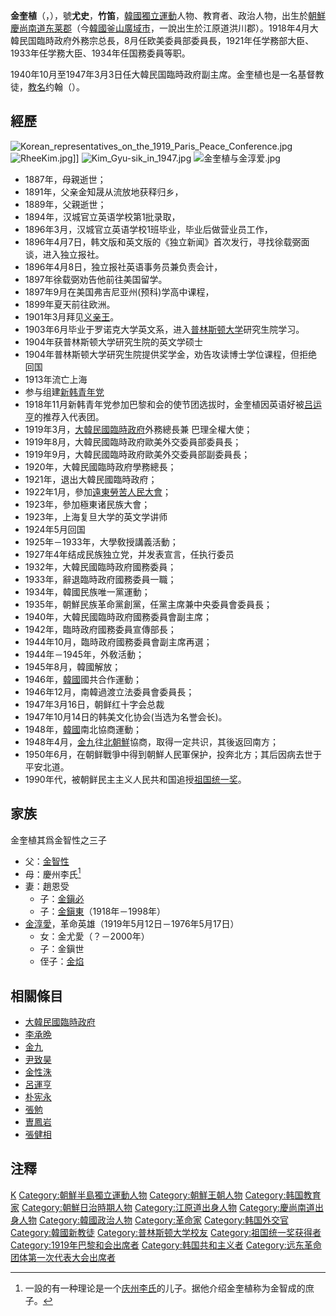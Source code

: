 {{Infobox President
| original_name ={{lang|ko|김규식}}
| image = 김규식.JPG
| caption       =
| country       =[[韩国|韩国]]
| office = {{flagicon|South Korea}}[[大韩民国臨時政府|大韩民国臨時政府]]第1－2任[[大韓民國副總統|副主席]]
| term_start    =1940年10月
| term_end      =1947年3月3日
| vice_occupation= 大韓民國總統
| vice_president= [[金九|金九]]
| predecessor   = 
| successor     = 
| ethnicity     =[[朝鮮族|朝鮮族]]
| citizenship  = 
| birth_date    = 1881年1月29日
| birth_place   = {{KOR-1876}}[[慶尚道|慶尚道]][[東萊區|東萊都護府]]（今{{KOR}}[[釜山廣域市|釜山廣域市]][[東萊區|東萊區]]）
| death_date    = {{death date and age|1950|12|10|1881|1|29}}
| death_place   = {{PRK}}[[滿浦市|滿浦郡]]滿浦面別午洞<ref>{{cite news|url= https://www.chosun.com/culture-life/culture_general/2020/12/10/PPGUEJWOKBFNPOJITXDQQIBLLA/|publisher=[[朝鮮日報|朝鮮日報]]|title=“김규식은 보수의 소중한 자산… 좌우합작·남북협상 재평가해야”|date=2020-12-10}}</ref>
| nationality   = {{KOR-1876}}（1881－1897）<br>{{KOR-1899}}（1897－1910）<br>{{JPN-EMP}}（1910－1945）<br>{{KOR-US}}（1945－1948）<br>{{DPRK}}（1948－1950）
| religion      = [[天主敎|天主敎]]
| profession    = 
| spouse        = 趙恩受（妻）<br>金淳愛（側室）
| party         = [[朝鲜民族革命黨|朝鲜民族革命黨]]→[[民衆同盟|民衆同盟]]→[[民族自主聯盟|民族自主聯盟]]
}} 

{{Infobox Korean name
|title=金奎植
|hangul=김규식
|hanja=金奎植
|rr=Kim Kyusik ''or'' Kyusik-Kim
|mr=Kim Kyŭsik ''or'' Kyŭsik-Kim
|hangulho=우사
|hanjaho=尤史
|rrho=
|mrho=
|tablewidth=265
|color=lavender
}}
'''金奎植'''（{{lang-ko|김규식}}，{{bd|1881年|1月29日|1950年|12月10日|catIdx=K金}}），號'''尤史'''，'''竹笛'''，[[韓國獨立運動|韓國獨立運動]]人物、教育者、政治人物，出生於[[朝鮮王朝|朝鮮]][[慶尚南道|慶尚南道]][[东莱郡|东莱郡]]（今[[韓國|韓國]][[釜山|釜山]][[廣域市|廣域市]]，一說出生於江原道洪川郡）。1918年4月大韓民国臨時政府外務宗总長，8月任欧美委員部委員長，1921年任学務部大臣、1933年任学務大臣、1934年任国務委員等职。

1940年10月至1947年3月3日任大韓民国臨時政府副主席。金奎植也是一名基督教徒，[[教名|教名]]约翰（{{lang|en|Johann}}）。

== 經歷 ==
[[File:Korean_representatives_on_the_1919_Paris_Peace_Conference.jpg|thumb]]
[[File:RheeKim.jpg|thumb]]]]
[[File:Kim_Gyu-sik_in_1947.jpg|thumb]]
[[File:金奎植与金淳爱.jpg|thumb]]
* 1887年，母親逝世；
* 1891年，父亲金知晟从流放地获释归乡，
* 1889年，父親逝世；
* 1894年，汉城官立英语学校第1批录取，
* 1896年3月，汉城官立英语学校1班毕业，毕业后做营业员工作，
* 1896年4月7日，韩文版和英文版的《独立新闻》首次发行，寻找徐载弼面谈，进入独立报社。
* 1896年4月8日，独立报社英语事务员兼负责会计，
* 1897年徐载弼劝告他前往美国留学。
* 1897年9月在美国弗吉尼亚州{{le|罗诺克大学|Roanoke College}}(预科)学高中课程，
* 1899年夏天前往欧洲。
* 1901年3月拜见[[义亲王|义亲王]]。
* 1903年6月毕业于罗诺克大学英文系，进入[[普林斯顿大学|普林斯顿大学]]研究生院学习。
* 1904年获普林斯顿大学研究生院的英文学硕士 
* 1904年普林斯顿大学研究生院提供奖学金，劝告攻读博士学位课程，但拒绝回国
* 1913年流亡上海
* 参与组建[[新韩青年党|新韩青年党]]
* 1918年11月新韩青年党参加巴黎和会的使节团选拔时，金奎植因英语好被[[吕运亨|吕运亨]]的推荐入代表团。
* 1919年3月，[[大韓民國臨時政府|大韓民國臨時政府]]外務總長兼 巴理全權大使；
* 1919年8月，大韓民國臨時政府歐美外交委員部委員長；
* 1919年9月，大韓民國臨時政府歐美外交委員部副委員長；
* 1920年，大韓民國臨時政府學務總長；
* 1921年，退出大韓民國臨時政府；
* 1922年1月，參加[[远东革命团体第一次代表大会|遠東勞苦人民大會]]；
* 1923年，參加極東诸民族大會；
* 1923年，上海复旦大学的英文学讲师
* 1924年5月回国
* 1925年－1933年，大學敎授講義活動；
* 1927年4年结成民族独立党，并发表宣言，任执行委员
* 1932年，大韓民國臨時政府國務委員；
* 1933年，辭退臨時政府國務委員一職；
* 1934年，韓國民族唯一黨運動；
* 1935年，朝鮮民族革命黨創黨，任黨主席兼中央委員會委員長；
* 1940年，大韓民國臨時政府國務委員會副主席；
* 1942年，臨時政府國務委員宣傳部長；
* 1944年10月，臨時政府國務委員會副主席再選；
* 1944年－1945年，外敎活動；
* 1945年8月，韓國解放；
* 1946年，[[韓國|韓國]]國共合作運動；
* 1946年12月，南韓過渡立法委員會委員長；
* 1947年3月16日，朝鲜红十字会总裁
* 1947年10月14日的韩美文化协会(当选为名誉会长)。
* 1948年，[[韓國|韓國]]南北協商運動；
* 1948年4月，[[金九|金九]]往[[北朝鮮|北朝鮮]]協商，取得一定共识，其後返回南方；
* 1950年6月，在朝鲜戰爭中得到朝鮮人民軍保护，投奔北方；其后因病去世于平安北道。
* 1990年代，被朝鲜民主主义人民共和国追授[[祖国统一奖|祖国统一奖]]。

== 家族 ==
金奎植其爲金智性之三子

* 父：[[金智性|金智性]]
* 母：慶州李氏<ref>一設的有一种理论是一个[[庆州李氏|庆州李氏]]的儿子。据他介绍金奎植称为金智成的庶子。</ref>
* 妻：趙恩受
** 子：[[金鎭必|金鎭必]]
** 子：[[金鎭東|金鎭東]]（1918年－1998年）
* [[金淳愛|金淳愛]]，革命英雄（1919年5月12日－1976年5月17日）
** 女：金尤愛（？－2000年）
** 子：金鎭世
**侄子：[[金焰|金焰]]

== 相關條目 ==
{{wikisource|作者:金奎植|金奎植}}
* [[大韓民國臨時政府|大韓民國臨時政府]]
* [[李承晩|李承晩]]
* [[金九|金九]]
* [[尹致昊|尹致昊]]
* [[金性洙|金性洙]]
* [[呂運亨|呂運亨]]
* [[朴宪永|朴宪永]]
* [[張勉|張勉]]
* [[曺鳳岩|曺鳳岩]]
* [[張健相|張健相]]

== 注釋 ==
{{reflist}}
{{start box}}
{{s-before|-}}
{{s-title|[[韓國總統列表|大韩民国臨時政府副总统]]|1940年 10月 - 1947年3月3日}}
{{s-after|-}}
{{end box}}

{{韓國副總統}}

{{Authority control}}
{{DEFAULTSORT:Kim金}}

[[Category:金姓|K]]
[[Category:朝鮮半島獨立運動人物|Category:朝鮮半島獨立運動人物]]
[[Category:朝鮮王朝人物|Category:朝鮮王朝人物]]
[[Category:韩国教育家|Category:韩国教育家]]
[[Category:朝鮮日治時期人物|Category:朝鮮日治時期人物]]
[[Category:江原道出身人物|Category:江原道出身人物]]
[[Category:慶尚南道出身人物|Category:慶尚南道出身人物]]
[[Category:韓國政治人物|Category:韓國政治人物]]
[[Category:革命家|Category:革命家]]
[[Category:韩国外交官|Category:韩国外交官]]
[[Category:韓國新教徒|Category:韓國新教徒]]
[[Category:普林斯顿大学校友|Category:普林斯顿大学校友]]
[[Category:祖国统一奖获得者|Category:祖国统一奖获得者]]
[[Category:1919年巴黎和会出席者|Category:1919年巴黎和会出席者]]
[[Category:韩国共和主义者|Category:韩国共和主义者]]
[[Category:远东革命团体第一次代表大会出席者|Category:远东革命团体第一次代表大会出席者]]
